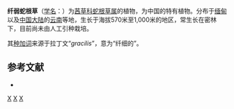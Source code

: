 {{Speciesbox
| taxon = Ophiorrhiza gracilis
| authority = Kurz., 1872
}}

'''纤弱蛇根草'''（[[学名|学名]]：{{lang|la|''Ophiorrhiza gracilis''}}）为[[茜草科|茜草科]][[蛇根草属|蛇根草属]]的植物，为中国的特有植物。分布于[[缅甸|缅甸]]以及[[中国大陆|中国大陆]]的[[云南|云南]]等地，生长于海拔570米至1,000米的地区，常生长在密林下，目前尚未由人工引种栽培。

其[[种加词|种加词]]来源于拉丁文“''gracilis''”，意为“纤细的”。

== 参考文献 ==
<div class="references-small">
* {{cite web| url =http://www.bioinfo.cn/db05/KmzwSpecies.php?action=view&id=19841| title =纤弱蛇根草| work =《中国高等植物数据库全库》| publisher =中国科学院微生物研究所| author =昆明植物研究所| accessdate =2009-02-25| deadurl =yes| archiveurl =https://web.archive.org/web/20160305094104/http://www.bioinfo.cn/db05/KmzwSpecies.php?action=view&id=19841| archivedate =2016-03-05}}
</div>
{{Taxonbar|from=Q15230705}}

[[Category:蛇根草属|X]]
[[Category:1872年描述的植物|X]]
[[Category:中国特有植物|X]]


{{植物小作品}}